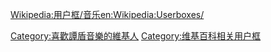 {{Userbox
  |id=
  |id-c= #BDB76B
  |id-fc    = #F0E68C
  |info=<span lang="zh-tw">這個用戶喜歡聽'''[[譚盾]]'''的作品。</span>
  |info-c=#BDB76B
  |info-s=9
  |border-c=black
}}
<includeonly>[[Category:喜歡譚盾音樂的維基人]]</includeonly>
<noinclude>{{Clear}}[[Wikipedia:用户框/音乐]][[Category:维基百科相关用户框]][[en:Wikipedia:Userboxes/]]</noinclude>